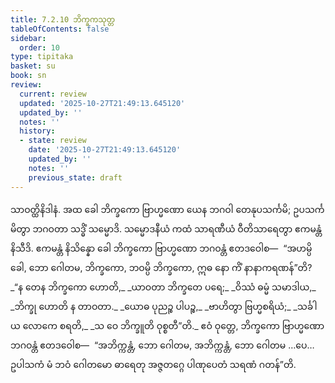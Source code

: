 ```yaml
---
title: 7.2.10 ဘိက္ခကသုတ္တ
tableOfContents: false
sidebar:
  order: 10
type: tipitaka
basket: su
book: sn
review:
  current: review
  updated: '2025-10-27T21:49:13.645120'
  updated_by: ''
  notes: ''
  history:
  - state: review
    date: '2025-10-27T21:49:13.645120'
    updated_by: ''
    notes: ''
    previous_state: draft
---
```



<ReviewStatus review={frontmatter.review} showDetails={true} />

<HypothesisAnnotation frontmatter={frontmatter} />

<DynamicBreadcrumb />

<Division number="206" book="sn" e="ch" v="18" p="308">

<Paragraph number="1285" book="sn">
သာဝတ္ထိနိဒါနံ. အထ ခေါ ဘိက္ခကော ဗြာဟ္မဏော ယေန ဘဂဝါ တေနုပသင်္ကမိ; ဥပသင်္ကမိတွာ ဘဂဝတာ သဒ္ဓိံ သမ္မောဒိ. သမ္မောဒနီယံ ကထံ သာရဏီယံ ဝီတိသာရေတွာ ဧကမန္တံ နိသီဒိ. ဧကမန္တံ နိသိန္နော ခေါ ဘိက္ခကော ဗြာဟ္မဏော ဘဂဝန္တံ ဧတဒဝေါစ—  “အဟမ္ပိ ခေါ, ဘော ဂေါတမ, ဘိက္ခကော, ဘဝမ္ပိ ဘိက္ခကော, ဣဓ နော ကိံ နာနာကရဏန်”တိ?
</Paragraph>

<Paragraph number="1286" type="verses" book="sn">
_“န တေန ဘိက္ခကော ဟောတိ,_  
_ယာဝတာ ဘိက္ခတေ ပရေ;_  
_ဝိဿံ ဓမ္မံ သမာဒါယ,_  
_ဘိက္ခု ဟောတိ န တာဝတာ._  

</Paragraph>

<Paragraph number="1287" type="verses" book="sn">
_ယောဓ ပုညဉ္စ ပါပဉ္စ,_  
_ဗာဟိတွာ ဗြဟ္မစရိယံ;_  
_သင်္ခါယ လောကေ စရတိ,_  
_သ ဝေ ဘိက္ခူတိ ဝုစ္စတီ”တိ._  

</Paragraph>

<Paragraph number="1288" book="sn">
ဧဝံ ဝုတ္တေ, ဘိက္ခကော ဗြာဟ္မဏော ဘဂဝန္တံ ဧတဒဝေါစ—  “အဘိက္ကန္တံ, ဘော ဂေါတမ, အဘိက္ကန္တံ, ဘော ဂေါတမ …ပေ…  ဥပါသကံ မံ ဘဝံ ဂေါတမော ဓာရေတု အဇ္ဇတဂ္ဂေ ပါဏုပေတံ သရဏံ ဂတန်”တိ.
</Paragraph>
</Division>